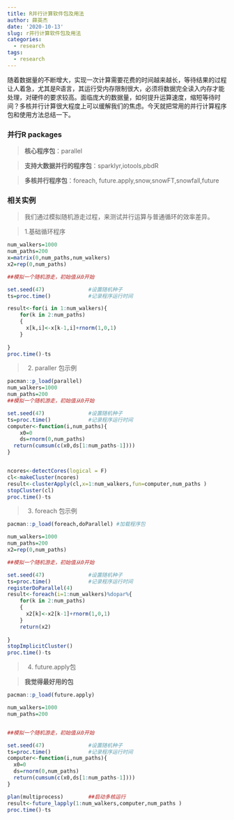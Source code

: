 ```yaml
---
title: R并行计算软件包及用法
author: 薛英杰
date: '2020-10-13'
slug: r并行计算软件包及用法
categories:
  - research
tags:
  - research
---
```


随着数据量的不断增大，实现一次计算需要花费的时间越来越长，等待结果的过程让人着急，尤其是R语言，其运行受内存限制很大，必须将数据完全读入内存才能处理，对硬件的要求较高。面临庞大的数据量，如何提升运算速度，缩短等待时间？多核并行计算很大程度上可以缓解我们的焦虑。今天就把常用的并行计算程序包和使用方法总结一下。

### 并行R packages

> **核心程序包**：parallel

> **支持大数据并行的程序包**：sparklyr,iotools,pbdR

> **多核并行程序包**：foreach, future.apply,snow,snowFT,snowfall,future

###  相关实例

> 我们通过模拟随机游走过程，来测试并行运算与普通循环的效率差异。

> 1.基础循环程序
```r

num_walkers=1000
num_paths=200
x=matrix(0,num_paths,num_walkers)
x2=rep(0,num_paths)

##模拟一个随机游走，初始值从0开始

set.seed(47)              #设置随机种子
ts=proc.time()            #记录程序运行时间

result<-for(i in 1:num_walkers){
    for(k in 2:num_paths)
    {
      x[k,i]<-x[k-1,i]+rnorm(1,0,1)
    }
    
}
proc.time()-ts

```


> 2. paraller 包示例

```r
pacman::p_load(parallel)
num_walkers=1000
num_paths=200
##模拟一个随机游走，初始值从0开始

set.seed(47)              #设置随机种子
ts=proc.time()            #记录程序运行时间
computer<-function(i,num_paths){
    x0=0
    ds=rnorm(0,num_paths)
  return(cumsum(c(x0,ds[1:num_paths-1])))
}


ncores<-detectCores(logical = F)
cl<-makeCluster(ncores)
result<-clusterApply(cl,x=1:num_walkers,fun=computer,num_paths )
stopCluster(cl)
proc.time()-ts

```

> 3. foreach 包示例

```r
pacman::p_load(foreach,doParallel) #加载程序包

num_walkers=1000
num_paths=200
x2=rep(0,num_paths)

##模拟一个随机游走，初始值从0开始

set.seed(47)              #设置随机种子
ts=proc.time()            #记录程序运行时间
registerDoParallel(4)
result<-foreach(i=1:num_walkers)%dopar%{
    for(k in 2:num_paths)
    {
      x2[k]<-x2[k-1]+rnorm(1,0,1)
    }
    return(x2)
    
}
stopImplicitCluster()
proc.time()-ts

```

> 4. future.apply包

> **我觉得最好用的包**

```r
pacman::p_load(future.apply)

num_walkers=1000
num_paths=200


##模拟一个随机游走，初始值从0开始

set.seed(47)              #设置随机种子
ts=proc.time()            #记录程序运行时间
computer<-function(i,num_paths){
  x0=0
  ds=rnorm(0,num_paths)
  return(cumsum(c(x0,ds[1:num_paths-1])))
}

plan(multiprocess)        ##启动多核运行
result<-future_lapply(1:num_walkers,computer,num_paths )
proc.time()-ts

```